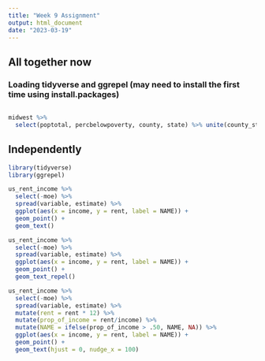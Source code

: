 ```yaml
---
title: "Week 9 Assignment"
output: html_document
date: "2023-03-19"
---
```


## All together now

### Loading tidyverse and ggrepel (may need to install the first time using install.packages)

```r

```

```r
midwest %>% 
  select(poptotal, percbelowpoverty, county, state) %>% unite(county_state, county, state, sep = ", ") %>% ggplot(aes(x = poptotal, y = percbelowpoverty, label = county_state)) + geom_point() +geom_text_repel(max.overlaps = 2)
```

## Independently

```r
library(tidyverse)
library(ggrepel)

us_rent_income %>% 
  select(-moe) %>% 
  spread(variable, estimate) %>% 
  ggplot(aes(x = income, y = rent, label = NAME)) +
  geom_point() +
  geom_text()

us_rent_income %>% 
  select(-moe) %>% 
  spread(variable, estimate) %>% 
  ggplot(aes(x = income, y = rent, label = NAME)) +
  geom_point() +
  geom_text_repel()

us_rent_income %>% 
  select(-moe) %>% 
  spread(variable, estimate) %>% 
  mutate(rent = rent * 12) %>% 
  mutate(prop_of_income = rent/income) %>% 
  mutate(NAME = ifelse(prop_of_income > .50, NAME, NA)) %>% 
  ggplot(aes(x = income, y = rent, label = NAME)) +
  geom_point() +
  geom_text(hjust = 0, nudge_x = 100)
```